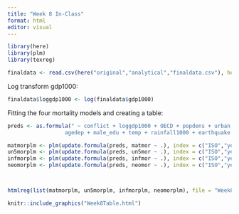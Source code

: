 ---
title: "Week 8 In-Class"
format: html
editor: visual
---

```{r output=FALSE}
library(here)
library(plm)
library(texreg)

finaldata <- read.csv(here("original","analytical","finaldata.csv"), header = TRUE)

```

Log transform gdp1000:

```{r}
finaldata$loggdp1000 <- log(finaldata$gdp1000)
```

Fitting the four mortality models and creating a table:

```{r output=FALSE}
preds <- as.formula(" ~ conflict + loggdp1000 + OECD + popdens + urban + 
                  agedep + male_edu + temp + rainfall1000 + earthquake + drought")

matmorplm <- plm(update.formula(preds, matmor ~ .), index = c("ISO","year"), effect = "twoways", model = "within", data = finaldata)
un5morplm <- plm(update.formula(preds, un5mor ~ .), index = c("ISO","year"), effect = "twoways", model = "within", data = finaldata)
infmorplm <- plm(update.formula(preds, infmor ~ .), index = c("ISO","year"), effect = "twoways", model = "within", data = finaldata)
neomorplm <- plm(update.formula(preds, neomor ~ .), index = c("ISO","year"), effect = "twoways", model = "within", data = finaldata)



htmlreg(list(matmorplm, un5morplm, infmorplm, neomorplm), file = "Week8Table.html", custom.model.names = c("Maternal Mortality","Under-5 Mortality","Infant Mortality","Neonatal Mortality"), custom.coef.names = c("Armed Conflict","log(GDP)","OECD Member","Population Density","Urban Residence","Age Dependency Ratio","Male Education","Temperature","Rainfall","Earthquakes","Droughts"))
```

```{r out.width="800px", out.height ="1000px"}
knitr::include_graphics("Week8Table.html")
```
